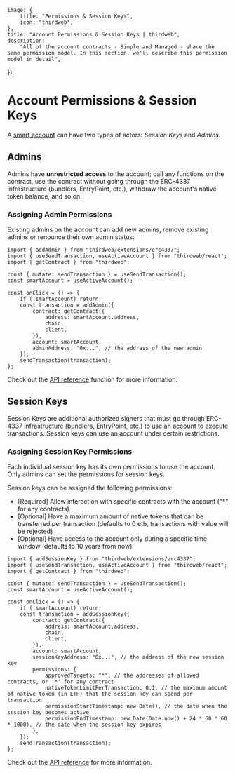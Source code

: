 
	image: {
		title: "Permissions & Session Keys",
		icon: "thirdweb",
	},
	title: "Account Permissions & Session Keys | thirdweb",
	description:
		"All of the account contracts - Simple and Managed - share the same permission model. In this section, we'll describe this permission model in detail",
});

# Account Permissions & Session Keys

A [smart account](/react/v5/account-abstraction/get-started) can have two types of actors: _Session Keys_ and _Admins_.

## Admins

Admins have **unrestricted access** to the account; call any functions on the contract, use the contract without going through the ERC-4337 infrastructure (bundlers, EntryPoint, etc.), withdraw the account's native token balance, and so on.

### Assigning Admin Permissions

Existing admins on the account can add new admins, remove existing admins or renounce their own admin status.

```tsx
import { addAdmin } from "thirdweb/extensions/erc4337";
import { useSendTransaction, useActiveAccount } from "thirdweb/react";
import { getContract } from "thirdweb";

const { mutate: sendTransaction } = useSendTransaction();
const smartAccount = useActiveAccount();

const onClick = () => {
	if (!smartAccount) return;
	const transaction = addAdmin({
		contract: getContract({
			address: smartAccount.address,
			chain,
			client,
		}),
		account: smartAccount,
		adminAddress: "0x...", // the address of the new admin
	});
	sendTransaction(transaction);
};
```

Check out the [API reference](/references/typescript/v5/erc4337/addAdmin) function for more information.

<Stack>

<ArticleIconCard
	title="addAdmin"
	icon={TypeScriptIcon}
	href="/references/typescript/v5/erc4337/addAdmin"
	description="Function to add a new admin to the account"
/>

<ArticleIconCard
	title="getAllAdmins"
	icon={TypeScriptIcon}
	href="/references/typescript/v5/erc4337/getAllAdmins"
	description="Function to get all admins of the account"
/>

<ArticleIconCard
	title="removeAdmin"
	icon={TypeScriptIcon}
	href="/references/typescript/v5/erc4337/removeAdmin"
	description="Function to remove an admin from the account"
/>
</Stack>

## Session Keys

Session Keys are additional authorized signers that must go through ERC-4337 infrastructure (bundlers, EntryPoint, etc.) to use an account to execute transactions. Session keys can use an account under certain restrictions.

### Assigning Session Key Permissions

Each individual session key has its own permissions to use the account. Only admins can set the permissions for session keys.

Session keys can be assigned the following permissions:

- [Required] Allow interaction with specific contracts with the account ("*" for any contracts)
- [Optional] Have a maximum amount of native tokens that can be transferred per transaction (defaults to 0 eth, transactions with value will be rejected)
- [Optional] Have access to the account only during a specific time window (defaults to 10 years from now)

```tsx
import { addSessionKey } from "thirdweb/extensions/erc4337";
import { useSendTransaction, useActiveAccount } from "thirdweb/react";
import { getContract } from "thirdweb";

const { mutate: sendTransaction } = useSendTransaction();
const smartAccount = useActiveAccount();

const onClick = () => {
	if (!smartAccount) return;
	const transaction = addSessionKey({
		contract: getContract({
			address: smartAccount.address,
			chain,
			client,
		}),
		account: smartAccount,
		sessionKeyAddress: "0x...", // the address of the new session key
		permissions: {
			approvedTargets: "*", // the addresses of allowed contracts, or '*' for any contract
			nativeTokenLimitPerTransaction: 0.1, // the maximum amount of native token (in ETH) that the session key can spend per transaction
			permissionStartTimestamp: new Date(), // the date when the session key becomes active
			permissionEndTimestamp: new Date(Date.now() + 24 * 60 * 60 * 1000), // the date when the session key expires
		},
	});
	sendTransaction(transaction);
};
```

Check out the [API reference](/references/typescript/v5/erc4337/addSessionKey) for more information.

<Stack>

<ArticleIconCard
	title="addSessionKey"
	icon={TypeScriptIcon}
	href="/references/typescript/v5/erc4337/addSessionKey"
	description="Function to add a new session key to the account"
/>

<ArticleIconCard
	title="getAllActiveSigners"
	icon={TypeScriptIcon}
	href="/references/typescript/v5/erc4337/getAllActiveSigners"
	description="Function to get all session keys of the account"
/>

<ArticleIconCard
	title="getPermissionsForSigner"
	icon={TypeScriptIcon}
	href="/references/typescript/v5/erc4337/getPermissionsForSigner"
	description="Function to get the permissions assigned to a session key"
/>

<ArticleIconCard
	title="removeSessionKey"
	icon={TypeScriptIcon}
	href="/references/typescript/v5/erc4337/removeSessionKey"
	description="Function to remove a session key from the account"
/>
</Stack>
